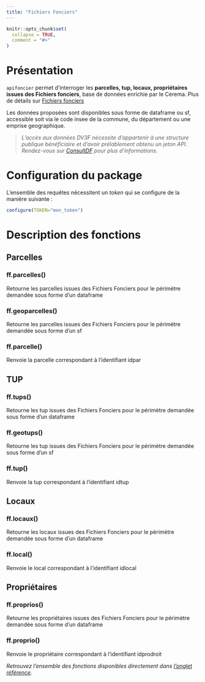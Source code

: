 ```yaml
---
title: "Fichiers Fonciers"
---
```


```r
knitr::opts_chunk$set(
  collapse = TRUE,
  comment = "#>"
)
```

# Présentation

`apifoncier` permet d’interroger les **parcelles, tup, locaux, propriétaires issues des Fichiers fonciers**, base de données enrichie par le Cerema. Plus de détails sur [Fichiers fonciers](https://datafoncier.cerema.fr/fichiers-fonciers)

Les données proposées sont disponibles sous forme de dataframe ou sf, accessible soit via le code insee de la commune, du département ou une emprise geographique.

> *L’accès aux données DV3F nécessite d’appartenir à une structure publique bénéficiaire et d’avoir prélablement obtenu un jeton API. Rendez-vous sur [ConsultDF](https://consultdf.cerema.fr/consultdf/services/apidf) pour plus d’informations.*

# Configuration du package

L'ensemble des requêtes nécessitent un *token* qui se configure de la manière suivante :

```r
configure(TOKEN="mon_token")
```


# Description des fonctions

## Parcelles

### ff.parcelles()

Retourne les parcelles issues des Fichiers Fonciers pour le périmètre demandée sous forme d’un dataframe

### ff.geoparcelles()

Retourne les parcelles issues des Fichiers Fonciers pour le périmètre demandée sous forme d’un sf

### ff.parcelle()

Renvoie la parcelle correspondant à l’identifiant idpar

## TUP

### ff.tups()

Retourne les tup issues des Fichiers Fonciers pour le périmètre demandée sous forme d’un dataframe

### ff.geotups()

Retourne les tup issues des Fichiers Fonciers pour le périmètre demandée sous forme d’un sf

### ff.tup()

Renvoie la tup correspondant à l’identifiant idtup

## Locaux


### ff.locaux()

Retourne les locaux issues des Fichiers Fonciers pour le périmètre demandée sous forme d’un dataframe


### ff.local()

Renvoie le local correspondant à l’identifiant idlocal


## Propriétaires

### ff.proprios()

Retourne les propriétaires issues des Fichiers Fonciers pour le périmètre demandée sous forme d’un dataframe

### ff.proprio()

Renvoie le propriétaire correspondant à l’identifiant idprodroit

_Retrouvez l'ensemble des fonctions disponibles directement dans [l'onglet référence](https://rcadot.github.io/r.apifoncier/reference/index.html#fichiers-fonciers)._
